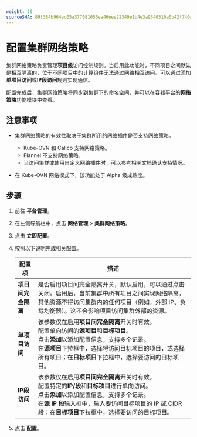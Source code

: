 ```yaml
---
weight: 20
sourceSHA: 89f384b964ec05a377081055ea46eee22349e1b4e3a9340316a0b42f740a4d3b
---
```


# 配置集群网络策略

集群网络策略负责管理**项目级**访问控制规则。当启用此功能时，不同项目之间默认是相互隔离的，位于不同项目中的计算组件无法通过网络相互访问。可以通过添加**单项目访问**或**IP段访问**规则实现通信。

配置完成后，集群网络策略将同步到集群下的命名空间，并可以在容器平台的**网络策略**功能模块中查看。

## 注意事项

- 集群网络策略的有效性取决于集群所用的网络插件是否支持网络策略。

  - Kube-OVN 和 Calico 支持网络策略。
  - Flannel 不支持网络策略。
  - 当访问集群或使用自定义网络插件时，可以参考相关文档确认支持情况。

- 在 Kube-OVN 网络模式下，该功能处于 Alpha 级成熟度。

## 步骤

1. 前往 **平台管理**。

2. 在左侧导航栏中，点击 **网络管理** > **集群网络策略**。

3. 点击 **立即配置**。

4. 按照以下说明完成相关配置。

   | 配置项                                     | 描述                                                                                                                                                                                                                                                                                                                                                                                                                                                          |
   | ----------------------------------------- | ------------------------------------------------------------------------------------------------------------------------------------------------------------------------------------------------------------------------------------------------------------------------------------------------------------------------------------------------------------------------------------------------------------------------------------------------------------------- |
   | **项目间完全隔离**                         | 是否启用项目间完全隔离开关，默认启用，可以通过点击关闭。启用后，当前集群中所有项目之间实现网络隔离，其他资源不得访问集群内的任何项目（例如，外部 IP、负载均衡器）。这不会影响项目访问集群外部的资源。                                                                                                                                                                                                                                     |
   | **单项目访问**                             | 该参数仅在启用**项目间完全隔离**开关时有效。<br />配置单向访问的**源项目**和**目标项目**。<br />点击**添加**以添加配置信息，支持多个记录。<br />在**源项目**下拉框中，选择将访问目标项目的项目，或选择所有项目；在**目标项目**下拉框中，选择要访问的目标项目。                                                                                                   |
   | **IP段访问**                               | 该参数仅在启用**项目间完全隔离**开关时有效。<br />配置特定的**IP/段**和**目标项目**进行单向访问。<br />点击**添加**以添加配置信息，支持多个记录。<br />在**源 IP 段**输入框中，输入要访问目标项目的 IP 或 CIDR 段；在**目标项目**下拉框中，选择要访问的目标项目。                                                                                                           |

5. 点击 **配置**。
